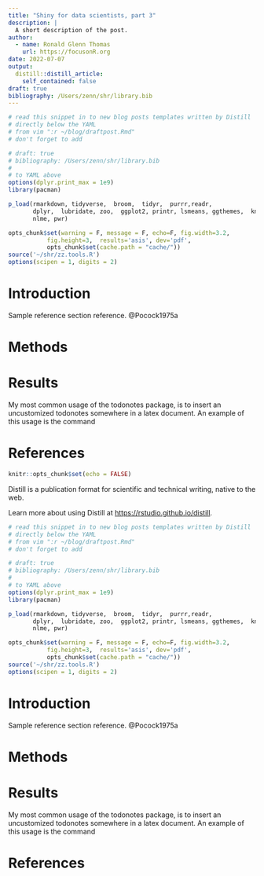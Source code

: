 ```yaml
---
title: "Shiny for data scientists, part 3"
description: |
  A short description of the post.
author:
  - name: Ronald Glenn Thomas
    url: https://focusonR.org
date: 2022-07-07
output:
  distill::distill_article:
    self_contained: false
draft: true
bibliography: /Users/zenn/shr/library.bib
---
```




```r
# read this snippet in to new blog posts templates written by Distill
# directly below the YAML
# from vim ":r ~/blog/draftpost.Rmd"
# don't forget to add 

# draft: true
# bibliography: /Users/zenn/shr/library.bib
# 
# to YAML above  
options(dplyr.print_max = 1e9)
library(pacman)

p_load(rmarkdown, tidyverse,  broom,  tidyr,  purrr,readr,
       dplyr,  lubridate, zoo,  ggplot2, printr, lsmeans, ggthemes,  knitr,
       nlme, pwr)

opts_chunk$set(warning = F, message = F, echo=F, fig.width=3.2,
	       fig.height=3,  results='asis', dev='pdf',
	       opts_chunk$set(cache.path = "cache/"))
source('~/shr/zz.tools.R')
options(scipen = 1, digits = 2)
```

# Introduction

Sample reference section reference. @Pocock1975a

# Methods

# Results
My most common usage of the todonotes package, is to insert an uncustomized
todonotes somewhere in a latex document. An example of this usage is the command

# References





```r
knitr::opts_chunk$set(echo = FALSE)
```

Distill is a publication format for scientific and technical writing, native to the web.

Learn more about using Distill at <https://rstudio.github.io/distill>.



```r
# read this snippet in to new blog posts templates written by Distill
# directly below the YAML
# from vim ":r ~/blog/draftpost.Rmd"
# don't forget to add 

# draft: true
# bibliography: /Users/zenn/shr/library.bib
# 
# to YAML above  
options(dplyr.print_max = 1e9)
library(pacman)

p_load(rmarkdown, tidyverse,  broom,  tidyr,  purrr,readr,
       dplyr,  lubridate, zoo,  ggplot2, printr, lsmeans, ggthemes,  knitr,
       nlme, pwr)

opts_chunk$set(warning = F, message = F, echo=F, fig.width=3.2,
	       fig.height=3,  results='asis', dev='pdf',
	       opts_chunk$set(cache.path = "cache/"))
source('~/shr/zz.tools.R')
options(scipen = 1, digits = 2)
```

# Introduction

Sample reference section reference. @Pocock1975a

# Methods

# Results
My most common usage of the todonotes package, is to insert an uncustomized
todonotes somewhere in a latex document. An example of this usage is the command

# References





